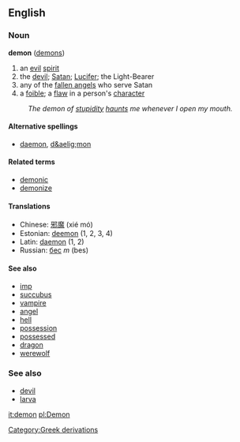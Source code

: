 ==English==
===Noun===
'''demon''' ([[demons]])

# an [[evil]] [[spirit]]
# the [[devil]]; [[Satan]]; [[Lucifer]]; the Light-Bearer
# any of the [[fallen angel]]s who serve Satan
# a [[foible]]; a [[flaw]] in a person's [[character]]
: ''The demon of [[stupidity]] [[haunt]]s me whenever I open my mouth.''

====Alternative spellings====
*[[daemon]], [[d&aelig;mon]]

====Related terms====
*[[demonic]]
*[[demonize]]

====Translations====
*Chinese: [[邪魔]] (xié mó)
*Estonian: [[deemon]] (1, 2, 3, 4)
*Latin: [[daemon]] (1, 2)
*Russian: [[бес]] ''m'' (bes)

====See also====
*[[imp]]
*[[succubus]]
*[[vampire]]
*[[angel]]
*[[hell]]
*[[possession]]
*[[possessed]]
*[[dragon]]
*[[werewolf]]

===See also===
*[[devil]]
*[[larva]]

[[it:demon]]
[[pl:Demon]]
[[Category:Greek derivations]]